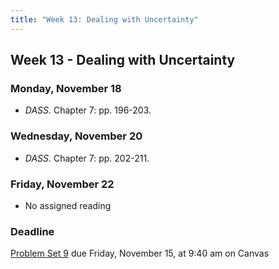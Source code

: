 ```yaml
---
title: "Week 13: Dealing with Uncertainty"
---
```


::: {.content-visible when-format="pdf"}

## Week 13 - Dealing with Uncertainty

:::


[//]: <> (Need to write intro)



### Monday, November 18

- *DASS.* Chapter 7: pp. 196-203.


### Wednesday, November 20

- *DASS.* Chapter 7: pp. 202-211.


### Friday, November 22

- No assigned reading

:::{.callout-important}

### Deadline

[Problem Set 9](/assignment/pset9.qmd) due Friday, November 15, at 9:40 am on Canvas

:::

